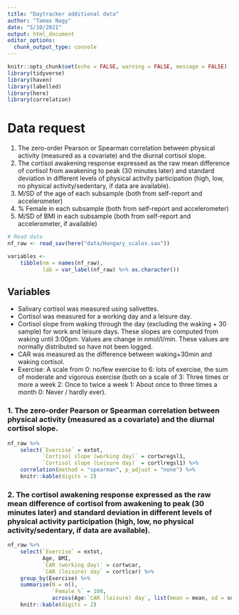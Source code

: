 ```yaml
---
title: "Daytracker additional data"
author: "Tamas Nagy"
date: "5/10/2021"
output: html_document
editor_options: 
  chunk_output_type: console
---
```


```r

knitr::opts_chunk$set(echo = FALSE, warning = FALSE, message = FALSE)
library(tidyverse)
library(haven)
library(labelled)
library(here)
library(correlation)

```

# Data request

1.  The zero-order Pearson or Spearman correlation between physical activity (measured as a covariate) and the diurnal cortisol slope.
2.  The cortisol awakening response expressed as the raw mean difference of cortisol from awakening to peak (30 minutes later) and standard deviation in different levels of physical activity participation (high, low, no physical activity/sedentary, if data are available).
3. M/SD of the age of each subsample (both from self-report and accelerometer)
4. % Female in each subsample (both from self-report and accelerometer)
5. M/SD of BMI in each subsample (both from self-report and accelerometer, if available)

```r
# Read data
nf_raw <- read_sav(here("data/Hungary_scales.sav"))

variables <-
    tibble(nm = names(nf_raw),
           lab = var_label(nf_raw) %>% as.character())
```

## Variables
- Salivary cortisol was measured using salivettes.
- Cortisol was measured for a working day and a leisure day.
- Cortisol slope from waking through the day (excluding the waking + 30 sample) for work and leisure days. These slopes are computed from waking until 3:00pm. Values are change in nmol/l/min. These values are normally distributed so have not been logged.
- CAR was measured as the difference between waking+30min and waking cortisol.
- Exercise: A scale from 0: no/few exercise to 6: lots of exercise, the sum of moderate and vigorous exercise (both on a scale of 3: Three times or more a week 2: Once to twice a week 1: About once to three times a month 0: Never / hardly ever).


### 1. The zero-order Pearson or Spearman correlation between physical activity (measured as a covariate) and the diurnal cortisol slope.


```r
nf_raw %>% 
    select(`Exercise` = extot,
           `Cortisol slope (working day)` = cortwregsl1, 
           `Cortisol slope (Leisure day)` = cortlregsl1) %>% 
    correlation(method = "spearman", p_adjust = "none") %>% 
    knitr::kable(digits = 2)
```


### 2. The cortisol awakening response expressed as the raw mean difference of cortisol from awakening to peak (30 minutes later) and standard deviation in different levels of physical activity participation (high, low, no physical activity/sedentary, if data are available).

```r

nf_raw %>% 
    select(`Exercise` = extot,
           Age, BMI,
           `CAR (working day)` = cortwcar, 
           `CAR (leisure) day` = cortlcar) %>% 
    group_by(Exercise) %>% 
    summarise(N = n(),
              `Female %` = 100, 
              across(Age:`CAR (leisure) day`, list(mean = mean, sd = sd), na.rm = TRUE)) %>% 
    knitr::kable(digits = 2)
```

